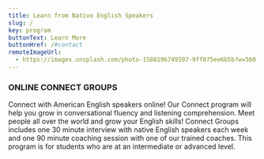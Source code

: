 ```yaml
---
title: Learn from Native English Speakers
slug: /
key: program
buttonText: Learn More
buttonHref: /#contact
remoteImageUrl:
  - https://images.unsplash.com/photo-1588196749597-9ff075ee6b5b?w=500
---
```


### ONLINE CONNECT GROUPS

Connect with American English speakers online! Our Connect program will help you grow in conversational fluency and listening comprehension. Meet people all over the world and grow your English skills! Connect Groups includes one 30 minute interview with native English speakers each week and one 90 minute coaching session with one of our trained coaches. This program is for students who are at an intermediate or advanced level.
